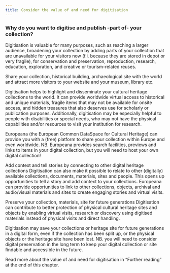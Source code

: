 ```yaml
---
title: Consider the value of and need for digitisation
---
```

### Why do you want to digitise and publish -part of- your collection?

Digitisation is valuable for many purposes, such as reaching a larger audience, broadening your collection by adding parts of your collection that are unavailable for your visitors now (f.i. because they are stored in depot or very fragile), for conservation and preservation, reproduction, research, education, exploration, and creative or tourism-related reuses.

Share your collection, historical building, archaeological site with the world and attract more visitors to your website and your museum, library etc.

Digitisation helps to highlight and disseminate your cultural heritage collections to the world. It can provide worldwide virtual access to historical and unique materials, fragile items that may not be available for onsite access, and hidden treasures that also deserves use for scholarly or publication purposes. Additionally, digitisation may be especially helpful to people with disabilities or special needs, who may not have the physical capabilities and/or resources to visit your institution for research.

Europeana (the European Common DataSpace for Cultural Heritage) can provide you with a (free) platform to share your collection within Europe and even worldwide. NB. Europeana provides search facilities, previews and links to items in your digital collection, but you will need to host your own digital collection!   

Add context and tell stories by connecting to other digital heritage collections
Digitisation can also make it possible to relate to other (digitally) available collections, documents, materials, sites and people. This opens up opportunities to tell a story and add context to your collections. Europeana can provide opportunities to link to other collections, objects, archival and audio/visual materials and sites to create engaging stories and virtual visits.

Preserve your collection, materials, site for future generations
Digitisation can contribute to better protection of physical cultural heritage sites and objects by enabling virtual visits, research or discovery using digitised materials instead of physical visits and direct handling. 

Digitisation may save your collections or heritage site for future generations in a digital form, even if  the collection has been split up, or the physical objects or the heritage site have been lost. 
NB. you will need to consider digital preservation in the long term to keep your digital collection or site findable and accessible in the future.

Read more about the value of and need for digitisation in “Further reading” at the end of this chapter. 

